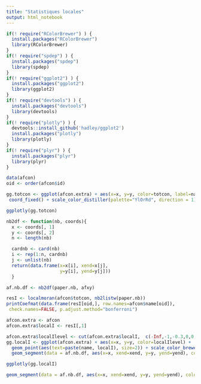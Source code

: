 ```yaml
---
title: "Statistiques locales"
output: html_notebook
---
```



```r
if(! require("RColorBrewer") ) {
  install.packages("RColorBrewer")
  library(RColorBrewer)
}
if(! require("spdep") ) {
  install.packages("spdep")
  library(spdep)
}
if(! require("ggplot2") ) {
  install.packages("ggplot2")
  library(ggplot2)
}
if(! require("devtools") ) {
  install.packages("devtools")
  library(devtools)
}
if(! require("plotly") ) {
  devtools::install_github('hadley/ggplot2')
  install.packages("plotly")
  library(plotly)
}
if(! require("plyr") ) {
  install.packages("plyr")
  library(plyr)
}
```

```r
data(afcon)
oid <- order(afcon$id)
```

```r
gg.totcon <- ggplot(afcon.extra) + aes(x=x, y=y, color=totcon, label=name) + geom_point() + 
 coord_fixed() + scale_color_distiller(palette="YlOrRd", direction = 1) + theme_minimal()
```

```r
ggplotly(gg.totcon)
```

```r
nb2df <- function(nb, coords){
  x <- coords[, 1]
  y <- coords[, 2]
  n <- length(nb)

  cardnb <- card(nb)
  i <- rep(1:n, cardnb)
  j <- unlist(nb)
  return(data.frame(x=x[i], xend=x[j],
                    y=y[i], yend=y[j]))
  }
```

```r
af.nb.df <- nb2df(paper.nb, afxy)
```


```r
resI <- localmoran(afcon$totcon, nb2listw(paper.nb))
printCoefmat(data.frame(resI[oid,], row.names=afcon$name[oid]),
 check.names=FALSE, p.adjust.method="bonferroni")
```


```r
afcon.extra <- afcon
afcon.extra$localI <- resI[,1]
```

```r
afcon.extra$localIlevel <- cut(afcon.extra$localI,  c(-Inf,-1,-0.3,0,0.3,1,Inf))
gg.localI <- ggplot(afcon.extra) + aes(x=x, y=y, color=localIlevel) +  
  geom_point(aes(text=paste(name, localI), size=2)) + scale_color_brewer(palette="RdYlBu", direction = -1) +
  geom_segment(data = af.nb.df, aes(x=x, xend=xend, y=y, yend=yend), color="grey") + coord_fixed()  + theme_minimal()
```

```r
ggplotly(gg.localI)
```




```r
geom_segment(data = af.nb.df, aes(x=x, xend=xend, y=y, yend=yend), color="grey")
```


